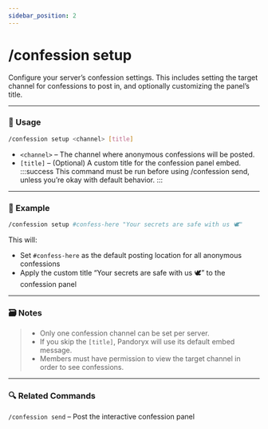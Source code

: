```yaml
---
sidebar_position: 2
---
```


# /confession setup

Configure your server’s confession settings. This includes setting the target channel for confessions to post in, and optionally customizing the panel’s title.

<hr className="md-divider-gradient" />

### 💬 Usage
```bash
/confession setup <channel> [title]
```
- `<channel>` – The channel where anonymous confessions will be posted.
- `[title]` – (Optional) A custom title for the confession panel embed.
:::success
This command must be run before using /confession send, unless you’re okay with default behavior.
:::

<hr className="md-divider-gradient" />

### 📌 Example
```bash
/confession setup #confess-here "Your secrets are safe with us 🕊️"
```
This will:
- Set `#confess-here` as the default posting location for all anonymous confessions
- Apply the custom title “Your secrets are safe with us 🕊️” to the confession panel

<hr className="md-divider-gradient" />

### 🗃️ Notes
> - Only one confession channel can be set per server.
> - If you skip the `[title]`, Pandoryx will use its default embed message.
> - Members must have permission to view the target channel in order to see confessions.

<hr className="md-divider-gradient" />

### 🔍 Related Commands
`/confession send` – Post the interactive confession panel